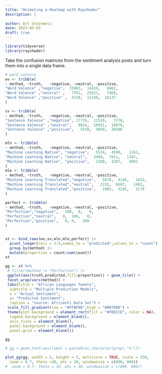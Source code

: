 ```yaml
---
title: "Animating a Heatmap with Rayshader"
description: |
 
author: Art Steinmetz
date: 2023-05-03
draft: true
---
```

```r
library(tidyverse)
library(rayshader)
```
Take the confusion matrices from the sentiment analysis posts and turn them into a single data frame.

```r
# word valence 
wv <- tribble( 
~ method, ~truth,   ~negative, ~neutral, ~positive,
"Word Valence" ,"negative",  15083,  14619,   6862,
"Word Valence" ,"neutral" ,   7761,  23921,   7469,
"Word Valence" ,"positive" ,  4720,  13148,  18137
)

sv <- tribble(
~ method, ~truth,   ~negative, ~neutral, ~positive,
"Sentence Valence" ,"negative", 17776,  11510,   7278,
"Sentence Valence" ,"neutral",   9624,  18651,  10876,
"Sentence Valence" ,"positive",   5558,  9859,  20588
)

mln <- tribble(
~ method, ~truth,   ~negative, ~neutral, ~positive,
"Machine Learning Native", "negative",   5524,  4598,   1261,
"Machine Learning Native", "neutral",   2489,  7011,   1182,
"Machine Learning Native", "positive",   2100,  3287,   4981
)
mle <- tribble(
~ method, ~truth,   ~negative, ~neutral, ~positive,
"Machine Learning Translated","negative",   5678,  4146,   1432,
"Machine Learning Translated","neutral",   2233,  6607,   1483,
"Machine Learning Translated","positive",   1905,  3245,   5178
)

perfect <- tribble(
~ method, ~truth,   ~negative, ~neutral, ~positive,
"Perfection","negative",   100,  0,   0,
"Perfection","neutral",   0,  100,   0,
"Perfection","positive",   0, 0,   100
)


xt <- bind_rows(wv,sv,mln,mle,perfect) |> 
  pivot_longer(cols = 3:5,names_to = "predicted",values_to = "count") |> 
  group_by(method) |> 
  mutate(proportion = count/sum(count))
xt

```


```r
gg <- xt %>% 
 # filter(method != "Perfection") |> 
 ggplot(aes(truth,predicted,fill=proportion)) + geom_tile() +
 facet_wrap(vars(method)) + 
 labs(title = "African Languages Tweets",
  subtitle = "Multiple Prediction Models",
  x = "Actual Sentiment",
  y= "Predicted Sentiment",
  caption = "source: Afrisenti Data Set") + 
 scale_fill_gradient(low = "#FFBF00",high = "#007000") +
 theme(plot.background = element_rect(fill = "#FDECCD", color = NA),
  legend.background = element_blank(),
  axis.ticks = element_blank(),
  panel.background = element_blank(),
  panel.grid = element_blank())

gg

# gg + geom_text(aes(label = paste0(as.character(prop),"%")))
```


```r
plot_gg(gg, width = 5, height = 5, multicore = TRUE, scale = 250, 
  zoom = 0.7, theta =10, phi = 30, windowsize = c(800, 800))
#  zoom = 0.7, theta = 10, phi = 30, windowsize = c(800, 800))


```

